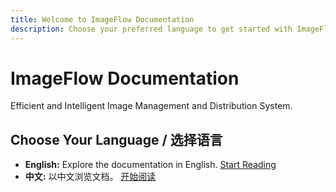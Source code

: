 ```yaml
---
title: Welcome to ImageFlow Documentation
description: Choose your preferred language to get started with ImageFlow.
---
```


# ImageFlow Documentation

Efficient and Intelligent Image Management and Distribution System.

## Choose Your Language / 选择语言

*   **English:** Explore the documentation in English.
    [Start Reading](./docs/en)
*   **中文:** 以中文浏览文档。
    [开始阅读](./docs/zh) 